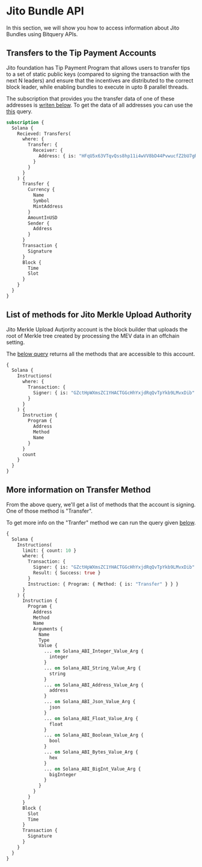 # Jito Bundle API

In this section, we will show you how to access information about Jito Bundles using Bitquery APIs.

## Transfers to the Tip Payment Accounts

Jito foundation has Tip Payment Program that allows users to transfer tips to a set of
static public keys (compared to signing the transaction with the next N leaders) and ensure that
the incentives are distributed to the correct block leader, while enabling bundles to execute in upto 8 parallel threads.

The subscription that provides you the transfer data of one of these addresses is [writen below](https://ide.bitquery.io/Transfers-of-Tip-Payment-Accounts-on-Solana_1#).
To get the data of all addresses you can use the [this](https://ide.bitquery.io/Transfers-of-All-Tip-Payment-Accounts-on-Solana) query.

```graphql
subscription {
  Solana {
    Recieved: Transfers(
      where: {
        Transfer: {
          Receiver: {
            Address: { is: "HFqU5x63VTqvQss8hp11i4wVV8bD44PvwucfZ2bU7gRe" }
          }
        }
      }
    ) {
      Transfer {
        Currency {
          Name
          Symbol
          MintAddress
        }
        AmountInUSD
        Sender {
          Address
        }
      }
      Transaction {
        Signature
      }
      Block {
        Time
        Slot
      }
    }
  }
}
```

## List of methods for Jito Merkle Upload Authority

Jito Merkle Upload Autjority account is the block builder that uploads the root of Merkle
tree created by processing the MEV data in an offchain setting.

The [below query](https://ide.bitquery.io/All-Methods-for-Jito-Bundles-on-Solana_1) returns all the methods that are accessible to this account.

```graphql
{
  Solana {
    Instructions(
      where: {
        Transaction: {
          Signer: { is: "GZctHpWXmsZC1YHACTGGcHhYxjdRqQvTpYkb9LMvxDib" }
        }
      }
    ) {
      Instruction {
        Program {
          Address
          Method
          Name
        }
      }
      count
    }
  }
}
```

## More information on Transfer Method

From the above query, we'll get a list of methods that the account is signing. One of those
method is "Transfer".

To get more info on the "Tranfer" method we can run the query given [below](https://ide.bitquery.io/Transfer-Function-Call-Event-Alert-for-Jito-Bundles-on-Solana_1).

```graphql
{
  Solana {
    Instructions(
      limit: { count: 10 }
      where: {
        Transaction: {
          Signer: { is: "GZctHpWXmsZC1YHACTGGcHhYxjdRqQvTpYkb9LMvxDib" }
          Result: { Success: true }
        }
        Instruction: { Program: { Method: { is: "Transfer" } } }
      }
    ) {
      Instruction {
        Program {
          Address
          Method
          Name
          Arguments {
            Name
            Type
            Value {
              ... on Solana_ABI_Integer_Value_Arg {
                integer
              }
              ... on Solana_ABI_String_Value_Arg {
                string
              }
              ... on Solana_ABI_Address_Value_Arg {
                address
              }
              ... on Solana_ABI_Json_Value_Arg {
                json
              }
              ... on Solana_ABI_Float_Value_Arg {
                float
              }
              ... on Solana_ABI_Boolean_Value_Arg {
                bool
              }
              ... on Solana_ABI_Bytes_Value_Arg {
                hex
              }
              ... on Solana_ABI_BigInt_Value_Arg {
                bigInteger
              }
            }
          }
        }
      }
      Block {
        Slot
        Time
      }
      Transaction {
        Signature
      }
    }
  }
}
```
